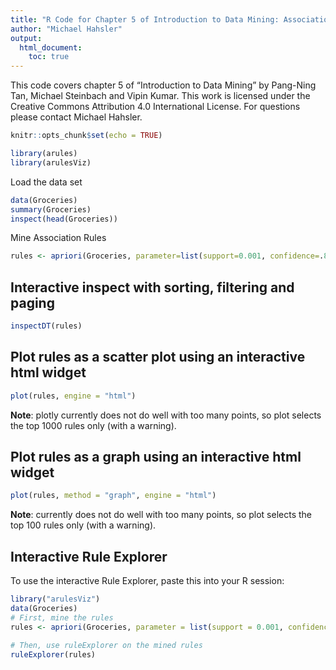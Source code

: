 ---
title: "R Code for Chapter 5 of Introduction to Data Mining: Association Rule Mining (Additional Interactive Visualization)"
author: "Michael Hahsler"
output:
  html_document:
    toc: true
---

This code covers chapter 5 of "Introduction to Data Mining" by Pang-Ning Tan, Michael Steinbach and Vipin Kumar. This work is licensed under the Creative Commons Attribution 4.0 International License. For questions please contact Michael Hahsler.

```{r}
knitr::opts_chunk$set(echo = TRUE)
```

```{r}
library(arules)
library(arulesViz)
```

Load the data set

```{r}
data(Groceries)
summary(Groceries)
inspect(head(Groceries))
```

Mine Association Rules

```{r}
rules <- apriori(Groceries, parameter=list(support=0.001, confidence=.8))
```

## Interactive inspect with sorting, filtering and paging
```{r}
inspectDT(rules)
```

## Plot rules as a scatter plot using an interactive html widget
```{r}
plot(rules, engine = "html")
```

**Note**: plotly currently does not do well with too many points, so plot selects the top 1000 rules only (with a warning).

## Plot rules as a graph using an interactive html widget
```{r}
plot(rules, method = "graph", engine = "html")
```

**Note**: currently does not do well with too many points, so plot selects the top 100 rules only (with a warning).

## Interactive Rule Explorer

To use the interactive Rule Explorer, paste this into your R session:
```{r}
library("arulesViz")
data(Groceries)
# First, mine the rules
rules <- apriori(Groceries, parameter = list(support = 0.001, confidence = 0.8))

# Then, use ruleExplorer on the mined rules
ruleExplorer(rules)
```
